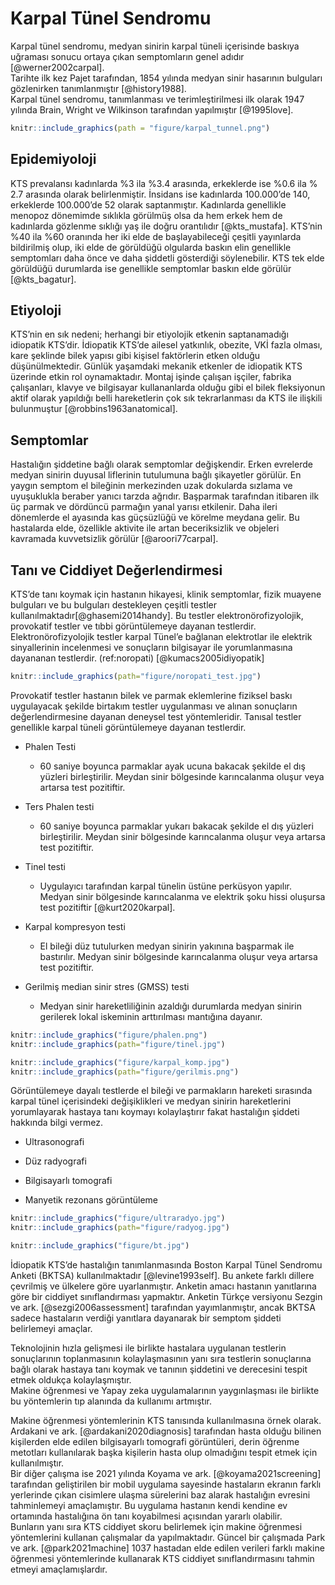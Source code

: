 # Karpal Tünel Sendromu {#KTSTanim}

Karpal tünel sendromu, medyan sinirin karpal tüneli içerisinde baskıya uğraması sonucu ortaya çıkan semptomların genel adıdır [@werner2002carpal].  
Tarihte ilk kez Pajet tarafından, 1854 yılında medyan sinir hasarının bulguları gözlenirken tanımlanmıştır [@history1988].  
Karpal tünel sendromu, tanımlanması ve terimleştirilmesi ilk olarak 1947 yılında Brain, Wright ve Wilkinson tarafından yapılmıştır [@1995love].
```{r echo=FALSE,fig.align="center", fig.cap="Karpal Tünel Anatomisi ve Medyan Sinirin Sıkışması"}
knitr::include_graphics(path = "figure/karpal_tunnel.png")
```

## Epidemiyoloji {#KTSEpidemiyoloji}  

KTS prevalansı kadınlarda %3 ila %3.4 arasında, erkeklerde ise %0.6 ila % 2.7 arasında olarak
belirlenmiştir. İnsidans ise kadınlarda 100.000’de 140, erkeklerde 100.000’de 52 olarak saptanmıştır.
Kadınlarda genellikle menopoz dönemimde sıklıkla görülmüş olsa da hem erkek hem de kadınlarda
gözlenme sıklığı yaş ile doğru orantılıdır [@kts_mustafa]. KTS’nin %40 ila %60 oranında her iki elde de başlayabileceği çeşitli yayınlarda bildirilmiş olup, iki elde de görüldüğü olgularda baskın elin genellikle semptomları daha önce ve daha şiddetli gösterdiği söylenebilir. KTS tek elde görüldüğü durumlarda ise genellikle semptomlar baskın elde görülür [@kts_bagatur].  

## Etiyoloji {#KTSEtiyoloji}  

KTS'nin en sık nedeni; herhangi bir etiyolojik etkenin saptanamadığı idiopatik KTS’dir. İdiopatik KTS’de ailesel yatkınlık, obezite, VKİ fazla olması, kare şeklinde bilek yapısı gibi
kişisel faktörlerin etken olduğu düşünülmektedir. Günlük yaşamdaki mekanik etkenler de idiopatik KTS
üzerinde etkin rol oynamaktadır. Montaj işinde çalışan işçiler, fabrika çalışanları, klavye ve bilgisayar
kullananlarda olduğu gibi el bilek fleksiyonun aktif olarak yapıldığı belli hareketlerin çok sık
tekrarlanması da KTS ile ilişkili bulunmuştur [@robbins1963anatomical].  

## Semptomlar {#KTSSemptom}  

Hastalığın şiddetine bağlı olarak semptomlar değişkendir. Erken evrelerde medyan sinirin duyusal
liflerinin tutulumuna bağlı şikayetler görülür. En yaygın semptom el bileğinin merkezinden uzak
dokularda sızlama ve uyuşuklukla beraber yanıcı tarzda ağrıdır. Başparmak tarafından itibaren ilk üç
parmak ve dördüncü parmağın yanal yarısı etkilenir. Daha ileri dönemlerde el ayasında kas
güçsüzlüğü ve körelme meydana gelir. Bu hastalarda elde, özellikle aktivite ile artan beceriksizlik ve objeleri kavramada kuvvetsizlik görülür [@aroori77carpal].  

## Tanı ve Ciddiyet Değerlendirmesi {#KTSTani_Ciddi}  

KTS'de tanı koymak için hastanın hikayesi, klinik semptomlar, fizik muayene bulguları ve bu bulguları destekleyen çeşitli testler kullanılmaktadır[@ghasemi2014handy].
Bu testler elektronörofizyolojik, provokatif testler ve tıbbi görüntülemeye dayanan testlerdir.
Elektronörofizyolojik testler karpal Tünel'e bağlanan elektrotlar ile elektrik sinyallerinin incelenmesi ve sonuçların bilgisayar ile yorumlanmasına dayananan testlerdir.
(ref:noropati) [@kumacs2005idiyopatik]
```{r echo=FALSE,fig.align='center',fig.cap="Elektronörofizyolojik Test (ref:noropati)",out.width="49%",out.height="18%"}
knitr::include_graphics(path="figure/noropati_test.jpg")
```  
Provokatif testler hastanın bilek ve parmak eklemlerine fiziksel baskı uygulayacak şekilde birtakım
testler uygulanması ve alınan sonuçların değerlendirmesine dayanan deneysel test yöntemleridir.
Tanısal testler genellikle karpal tüneli görüntülemeye dayanan testlerdir.  

* Phalen Testi  

  + 60 saniye boyunca parmaklar ayak ucuna bakacak şekilde el dış yüzleri birleştirilir. Meydan sinir bölgesinde karıncalanma oluşur veya artarsa test pozitiftir.  

* Ters Phalen testi  

    + 60 saniye boyunca parmaklar yukarı bakacak şekilde el dış yüzleri birleştirilir. Meydan sinir bölgesinde karıncalanma oluşur veya artarsa test pozitiftir.  

* Tinel testi  

    + Uygulayıcı tarafından karpal tünelin üstüne perküsyon yapılır. Medyan sinir bölgesinde karıncalanma ve elektrik şoku hissi oluşursa test pozitiftir [@kurt2020karpal].  

* Karpal kompresyon testi  

    + El bileği düz tutulurken medyan sinirin yakınına başparmak ile bastırılır. Medyan sinir bölgesinde karıncalanma oluşur veya artarsa test pozitiftir.  

* Gerilmiş median sinir stres (GMSS) testi  

  + Medyan sinir hareketliliğinin azaldığı durumlarda medyan sinirin gerilerek lokal iskeminin arttırılması mantığına dayanır.  

```{r echo=FALSE, fig.align='center',fig.show='hold',fig.cap="Phalen ve Tinel Testi",out.width="49%",out.height="18%"}
knitr::include_graphics("figure/phalen.png")
knitr::include_graphics(path="figure/tinel.jpg")
```
```{r echo=FALSE, fig.align='center',fig.show='hold',fig.cap="Karpal kompresyon ve GMSS Testi ",out.width="49%",out.height="18%"}
knitr::include_graphics("figure/karpal_komp.jpg")
knitr::include_graphics(path="figure/gerilmis.png")
```  
Görüntülemeye dayalı testlerde el bileği ve parmakların hareketi sırasında karpal tünel içerisindeki değişiklikleri ve medyan sinirin hareketlerini yorumlayarak hastaya tanı koymayı kolaylaştırır fakat hastalığın şiddeti hakkında bilgi vermez.  

* Ultrasonografi  

* Düz radyografi  

* Bilgisayarlı tomografi  

* Manyetik rezonans görüntüleme  

```{r echo=FALSE, fig.align='center',fig.show='hold',fig.cap="Ultrasonografi ve Düz radyografi ",out.width="49%",out.height="22%"}
knitr::include_graphics("figure/ultraradyo.jpg")
knitr::include_graphics(path="figure/radyog.jpg")
```
```{r echo=FALSE, fig.align='center',fig.show='hold',fig.cap="Bilgisayarlı tomografi ",out.width="49%",out.height="22%"}
knitr::include_graphics("figure/bt.jpg")
```
İdiopatik KTS'de hastalığın tanımlanmasında Boston Karpal Tünel Sendromu
Anketi (BKTSA) kullanılmaktadır [@levine1993self]. Bu ankete farklı dillere çevrilmiş ve ülkelere göre uyarlanmıştır. Anketin amacı hastanın yanıtlarına göre bir ciddiyet sınıflandırması yapmaktır. Anketin Türkçe versiyonu Sezgin ve ark. [@sezgi2006assessment] tarafından yayımlanmıştır, ancak  BKTSA sadece hastaların verdiği yanıtlara dayanarak bir semptom şiddeti belirlemeyi amaçlar.  

Teknolojinin hızla gelişmesi ile birlikte hastalara uygulanan testlerin sonuçlarının toplanmasının kolaylaşmasının yanı sıra testlerin sonuçlarına bağlı olarak hastaya tanı koymak ve tanının şiddetini ve derecesini tespit etmek oldukça kolaylaşmıştır.  
Makine öğrenmesi ve Yapay zeka uygulamalarının yaygınlaşması ile birlikte bu yöntemlerin tıp alanında da kullanımı artmıştır.  

Makine öğrenmesi yöntemlerinin KTS tanısında kullanılmasına örnek olarak.
Ardakani ve ark. [@ardakani2020diagnosis] tarafından hasta olduğu bilinen kişilerden elde edilen bilgisayarlı tomografi görüntüleri, derin öğrenme metotları kullanılarak başka kişilerin hasta olup olmadığını tespit etmek için kullanılmıştır.  
Bir diğer çalışma ise 2021 yılında Koyama  ve ark. [@koyama2021screening] tarafından geliştirilen bir mobil uygulama sayesinde hastaların ekranın farklı yerlerinde çıkan cisimlere ulaşma sürelerini baz alarak hastalığın evresini tahminlemeyi amaçlamıştır. Bu uygulama hastanın kendi kendine ev ortamında hastalığına ön tanı koyabilmesi açısından yararlı olabilir.\
Bunların yanı sıra KTS ciddiyet skoru belirlemek için makine öğrenmesi yöntemlerini kullanan çalışmalar da yapılmaktadır.
Güncel bir çalışmada Park ve ark. [@park2021machine] 1037 hastadan elde edilen verileri farklı makine öğrenmesi yöntemlerinde kullanarak KTS ciddiyet sınıflandırmasını tahmin etmeyi amaçlamışlardır.